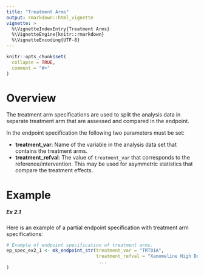 ```yaml
---
title: "Treatment Arms"
output: rmarkdown::html_vignette
vignette: >
  %\VignetteIndexEntry{Treatment Arms}
  %\VignetteEngine{knitr::rmarkdown}
  %\VignetteEncoding{UTF-8}
---
```


```r
knitr::opts_chunk$set(
  collapse = TRUE,
  comment = "#>"
)
```

# Overview

The treatment arm specifications are used to split the analysis data in separate treatment arm that are assessed and compared in the endpoint.

In the endpoint specification the following two parameters must be set:

* **treatment_var**: Name of the variable in the analysis data set that contains the treatment arms.
* **treatment_refval**: The value of `treatment_var` that corresponds to the reference/intervention. This may be used for asymmetric statistics that compare the treatment effects.

# Example

##### Ex 2.1

Here is an example of a partial endpoint specification with treatment arm specifications:

```r
# Example of endpoint specification of treatment arms.
ep_spec_ex2_1 <- mk_endpoint_str(treatment_var = "TRT01A",
                                 treatment_refval = "Xanomeline High Dose",
                                  ...
)
```
